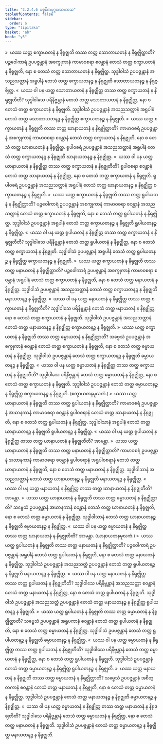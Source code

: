 ```yaml
---
title: "2.2.4.6 ပစ္စနီကပုဂ္ဂလောကာသ"
tableOfContents: false
sidebar:
  order: 6
type: "tipitaka"
basket: "ab"
book: "y3"
---
```



<DynamicBreadcrumb />

<Division number="162" book="y3" e="ch" v="33" p="148">

<Paragraph number="1306" book="y3">
»  ယဿ ယတ္ထ စက္ခာယတနံ န နိရုဇ္ဈတိ တဿ တတ္ထ သောတာယတနံ န နိရုဇ္ဈိတ္ထာတိ?
</Paragraph>

<Paragraph number="1307" book="y3">
ပဉ္စဝေါကာရံ ဥပပဇ္ဇန္တာနံ အစက္ခုကာနံ ကာမာဝစရာ စဝန္တာနံ တေသံ တတ္ထ စက္ခာယတနံ န နိရုဇ္ဈတိ, နော စ တေသံ တတ္ထ သောတာယတနံ န နိရုဇ္ဈိတ္ထ. သုဒ္ဓါဝါသံ ဥပပဇ္ဇန္တာနံ အသညသတ္တာနံ အရူပါနံ တေသံ တတ္ထ စက္ခာယတနဉ္စ န နိရုဇ္ဈတိ သောတာယတနဉ္စ န နိရုဇ္ဈိတ္ထ.
</Paragraph>

<Paragraph number="1308" book="y3">
«  ယဿ ဝါ ပန ယတ္ထ သောတာယတနံ န နိရုဇ္ဈိတ္ထ တဿ တတ္ထ စက္ခာယတနံ န နိရုဇ္ဈတီတိ?
</Paragraph>

<Paragraph number="1309" book="y3">
သုဒ္ဓါဝါသေ ပရိနိဗ္ဗန္တာနံ တေသံ တတ္ထ သောတာယတနံ န နိရုဇ္ဈိတ္ထ, နော စ တေသံ တတ္ထ စက္ခာယတနံ န နိရုဇ္ဈတိ. သုဒ္ဓါဝါသံ ဥပပဇ္ဇန္တာနံ အသညသတ္တာနံ အရူပါနံ တေသံ တတ္ထ သောတာယတနဉ္စ န နိရုဇ္ဈိတ္ထ စက္ခာယတနဉ္စ န နိရုဇ္ဈတိ.
</Paragraph>

<Paragraph number="1310" book="y3">
»  ယဿ ယတ္ထ စက္ခာယတနံ န နိရုဇ္ဈတိ တဿ တတ္ထ ဃာနာယတနံ န နိရုဇ္ဈိတ္ထာတိ?
</Paragraph>

<Paragraph number="1311" book="y3">
ကာမာဝစရံ ဥပပဇ္ဇန္တာနံ အစက္ခုကာနံ ကာမာဝစရာ စဝန္တာနံ တေသံ တတ္ထ စက္ခာယတနံ န နိရုဇ္ဈတိ, နော စ တေသံ တတ္ထ ဃာနာယတနံ န နိရုဇ္ဈိတ္ထ. ရူပါဝစရံ ဥပပဇ္ဇန္တာနံ အသညသတ္တာနံ အရူပါနံ တေသံ တတ္ထ စက္ခာယတနဉ္စ န နိရုဇ္ဈတိ ဃာနာယတနဉ္စ န နိရုဇ္ဈိတ္ထ.
</Paragraph>

<Paragraph number="1312" book="y3">
«  ယဿ ဝါ ပန ယတ္ထ ဃာနာယတနံ န နိရုဇ္ဈိတ္ထ တဿ တတ္ထ စက္ခာယတနံ န နိရုဇ္ဈတီတိ?
</Paragraph>

<Paragraph number="1313" book="y3">
ရူပါဝစရာ စဝန္တာနံ တေသံ တတ္ထ ဃာနာယတနံ န နိရုဇ္ဈိတ္ထ, နော စ တေသံ တတ္ထ စက္ခာယတနံ န နိရုဇ္ဈတိ. ရူပါဝစရံ ဥပပဇ္ဇန္တာနံ အသညသတ္တာနံ အရူပါနံ တေသံ တတ္ထ ဃာနာယတနဉ္စ န နိရုဇ္ဈိတ္ထ စက္ခာယတနဉ္စ န နိရုဇ္ဈတိ.
</Paragraph>

<Paragraph number="1314" book="y3">
»  ယဿ ယတ္ထ စက္ခာယတနံ န နိရုဇ္ဈတိ တဿ တတ္ထ ရူပါယတနံ န နိရုဇ္ဈိတ္ထာတိ?
</Paragraph>

<Paragraph number="1315" book="y3">
ပဉ္စဝေါကာရံ ဥပပဇ္ဇန္တာနံ အစက္ခုကာနံ ကာမာဝစရာ စဝန္တာနံ အသညသတ္တာနံ တေသံ တတ္ထ စက္ခာယတနံ န နိရုဇ္ဈတိ, နော စ တေသံ တတ္ထ ရူပါယတနံ န နိရုဇ္ဈိတ္ထ. သုဒ္ဓါဝါသံ ဥပပဇ္ဇန္တာနံ အရူပါနံ တေသံ တတ္ထ စက္ခာယတနဉ္စ န နိရုဇ္ဈတိ ရူပါယတနဉ္စ န နိရုဇ္ဈိတ္ထ.
</Paragraph>

<Paragraph number="1316" book="y3">
«  ယဿ ဝါ ပန ယတ္ထ ရူပါယတနံ န နိရုဇ္ဈိတ္ထ တဿ တတ္ထ စက္ခာယတနံ န နိရုဇ္ဈတီတိ?
</Paragraph>

<Paragraph number="1317" book="y3">
သုဒ္ဓါဝါသေ ပရိနိဗ္ဗန္တာနံ တေသံ တတ္ထ ရူပါယတနံ န နိရုဇ္ဈိတ္ထ, နော စ တေသံ တတ္ထ စက္ခာယတနံ န နိရုဇ္ဈတိ. သုဒ္ဓါဝါသံ ဥပပဇ္ဇန္တာနံ အရူပါနံ တေသံ တတ္ထ ရူပါယတနဉ္စ န နိရုဇ္ဈိတ္ထ စက္ခာယတနဉ္စ န နိရုဇ္ဈတိ.
</Paragraph>

<Paragraph number="1318" book="y3">
»  ယဿ ယတ္ထ စက္ခာယတနံ န နိရုဇ္ဈတိ တဿ တတ္ထ မနာယတနံ န နိရုဇ္ဈိတ္ထာတိ?
</Paragraph>

<Paragraph number="1319" book="y3">
ပဉ္စဝေါကာရံ ဥပပဇ္ဇန္တာနံ အစက္ခုကာနံ ကာမာဝစရာ စဝန္တာနံ အရူပါနံ တေသံ တတ္ထ စက္ခာယတနံ န နိရုဇ္ဈတိ, နော စ တေသံ တတ္ထ မနာယတနံ န နိရုဇ္ဈိတ္ထ. သုဒ္ဓါဝါသံ ဥပပဇ္ဇန္တာနံ အသညသတ္တာနံ တေသံ တတ္ထ စက္ခာယတနဉ္စ န နိရုဇ္ဈတိ မနာယတနဉ္စ န နိရုဇ္ဈိတ္ထ.
</Paragraph>

<Paragraph number="1320" book="y3">
«  ယဿ ဝါ ပန ယတ္ထ မနာယတနံ န နိရုဇ္ဈိတ္ထ တဿ တတ္ထ စက္ခာယတနံ န နိရုဇ္ဈတီတိ?
</Paragraph>

<Paragraph number="1321" book="y3">
သုဒ္ဓါဝါသေ ပရိနိဗ္ဗန္တာနံ တေသံ တတ္ထ မနာယတနံ န နိရုဇ္ဈိတ္ထ, နော စ တေသံ တတ္ထ စက္ခာယတနံ န နိရုဇ္ဈတိ. သုဒ္ဓါဝါသံ ဥပပဇ္ဇန္တာနံ အသညသတ္တာနံ တေသံ တတ္ထ မနာယတနဉ္စ န နိရုဇ္ဈိတ္ထ စက္ခာယတနဉ္စ န နိရုဇ္ဈတိ.
</Paragraph>

<Paragraph number="1322" book="y3">
»  ယဿ ယတ္ထ စက္ခာယတနံ န နိရုဇ္ဈတိ တဿ တတ္ထ ဓမ္မာယတနံ န နိရုဇ္ဈိတ္ထာတိ?
</Paragraph>

<Paragraph number="1323" book="y3">
သဗ္ဗေသံ ဥပပဇ္ဇန္တာနံ အစက္ခုကာနံ စဝန္တာနံ တေသံ တတ္ထ စက္ခာယတနံ န နိရုဇ္ဈတိ, နော စ တေသံ တတ္ထ ဓမ္မာယတနံ န နိရုဇ္ဈိတ္ထ. သုဒ္ဓါဝါသံ ဥပပဇ္ဇန္တာနံ တေသံ တတ္ထ စက္ခာယတနဉ္စ န နိရုဇ္ဈတိ ဓမ္မာယတနဉ္စ န နိရုဇ္ဈိတ္ထ.
</Paragraph>

<Paragraph number="1324" book="y3">
«  ယဿ ဝါ ပန ယတ္ထ ဓမ္မာယတနံ န နိရုဇ္ဈိတ္ထ တဿ တတ္ထ စက္ခာယတနံ န နိရုဇ္ဈတီတိ?
</Paragraph>

<Paragraph number="1325" book="y3">
သုဒ္ဓါဝါသေ ပရိနိဗ္ဗန္တာနံ တေသံ တတ္ထ ဓမ္မာယတနံ န နိရုဇ္ဈိတ္ထ, နော စ တေသံ တတ္ထ စက္ခာယတနံ န နိရုဇ္ဈတိ. သုဒ္ဓါဝါသံ ဥပပဇ္ဇန္တာနံ တေသံ တတ္ထ ဓမ္မာယတနဉ္စ န နိရုဇ္ဈိတ္ထ စက္ခာယတနဉ္စ န နိရုဇ္ဈတိ. (စက္ခာယတနမူလကံ.)
</Paragraph>

</Division>
<Division number="163" book="y3" e="ch" v="33" p="150">

<Paragraph number="1326" book="y3">
»  ယဿ ယတ္ထ ဃာနာယတနံ န နိရုဇ္ဈတိ တဿ တတ္ထ ရူပါယတနံ န နိရုဇ္ဈိတ္ထာတိ?
</Paragraph>

<Paragraph number="1327" book="y3">
ကာမာဝစရံ ဥပပဇ္ဇန္တာနံ အဃာနကာနံ ကာမာဝစရာ စဝန္တာနံ ရူပါဝစရာနံ တေသံ တတ္ထ ဃာနာယတနံ န နိရုဇ္ဈတိ, နော စ တေသံ တတ္ထ ရူပါယတနံ န နိရုဇ္ဈိတ္ထ. သုဒ္ဓါဝါသာနံ အရူပါနံ တေသံ တတ္ထ ဃာနာယတနဉ္စ န နိရုဇ္ဈတိ ရူပါယတနဉ္စ န နိရုဇ္ဈိတ္ထ.
</Paragraph>

<Paragraph number="1328" book="y3">
«  ယဿ ဝါ ပန ယတ္ထ ရူပါယတနံ န နိရုဇ္ဈိတ္ထ တဿ တတ္ထ ဃာနာယတနံ န နိရုဇ္ဈတီတိ? အာမန္တာ.
</Paragraph>

<Paragraph number="1329" book="y3">
»  ယဿ ယတ္ထ ဃာနာယတနံ န နိရုဇ္ဈတိ တဿ တတ္ထ မနာယတနံ န နိရုဇ္ဈိတ္ထာတိ?
</Paragraph>

<Paragraph number="1330" book="y3">
ကာမာဝစရံ ဥပပဇ္ဇန္တာနံ အဃာနကာနံ ကာမာဝစရာ စဝန္တာနံ ရူပါဝစရာနံ အရူပါဝစရာနံ တေသံ တတ္ထ ဃာနာယတနံ န နိရုဇ္ဈတိ, နော စ တေသံ တတ္ထ မနာယတနံ န နိရုဇ္ဈိတ္ထ. သုဒ္ဓါဝါသာနံ အသညသတ္တာနံ တေသံ တတ္ထ ဃာနာယတနဉ္စ န နိရုဇ္ဈတိ မနာယတနဉ္စ န နိရုဇ္ဈိတ္ထ.
</Paragraph>

<Paragraph number="1331" book="y3">
«  ယဿ ဝါ ပန ယတ္ထ မနာယတနံ န နိရုဇ္ဈိတ္ထ တဿ တတ္ထ ဃာနာယတနံ န နိရုဇ္ဈတီတိ? အာမန္တာ.
</Paragraph>

<Paragraph number="1332" book="y3">
»  ယဿ ယတ္ထ ဃာနာယတနံ န နိရုဇ္ဈတိ တဿ တတ္ထ ဓမ္မာယတနံ န နိရုဇ္ဈိတ္ထာတိ?
</Paragraph>

<Paragraph number="1333" book="y3">
သဗ္ဗေသံ ဥပပဇ္ဇန္တာနံ အဃာနကာနံ စဝန္တာနံ တေသံ တတ္ထ ဃာနာယတနံ န နိရုဇ္ဈတိ, နော စ တေသံ တတ္ထ ဓမ္မာယတနံ န နိရုဇ္ဈိတ္ထ. သုဒ္ဓါဝါသာနံ တေသံ တတ္ထ ဃာနာယတနဉ္စ န နိရုဇ္ဈတိ ဓမ္မာယတနဉ္စ န နိရုဇ္ဈိတ္ထ.
</Paragraph>

<Paragraph number="1334" book="y3">
«  ယဿ ဝါ ပန ယတ္ထ ဓမ္မာယတနံ န နိရုဇ္ဈိတ္ထ တဿ တတ္ထ ဃာနာယတနံ န နိရုဇ္ဈတီတိ? အာမန္တာ. (ဃာနာယတနမူလကံ.)
</Paragraph>

</Division>
<Division number="164" book="y3" e="ch" v="33" p="150">

<Paragraph number="1335" book="y3">
»  ယဿ ယတ္ထ ရူပါယတနံ န နိရုဇ္ဈတိ တဿ တတ္ထ မနာယတနံ န နိရုဇ္ဈိတ္ထာတိ?
</Paragraph>

<Paragraph number="1336" book="y3">
ပဉ္စဝေါကာရံ ဥပပဇ္ဇန္တာနံ အရူပါနံ တေသံ တတ္ထ ရူပါယတနံ န နိရုဇ္ဈတိ, နော စ တေသံ တတ္ထ မနာယတနံ န နိရုဇ္ဈိတ္ထ. သုဒ္ဓါဝါသံ ဥပပဇ္ဇန္တာနံ အသညသတ္တံ ဥပပဇ္ဇန္တာနံ တေသံ တတ္ထ ရူပါယတနဉ္စ န နိရုဇ္ဈတိ မနာယတနဉ္စ န နိရုဇ္ဈိတ္ထ.
</Paragraph>

<Paragraph number="1337" book="y3">
«  ယဿ ဝါ ပန ယတ္ထ မနာယတနံ န နိရုဇ္ဈိတ္ထ တဿ တတ္ထ ရူပါယတနံ န နိရုဇ္ဈတီတိ?
</Paragraph>

<Paragraph number="1338" book="y3">
သုဒ္ဓါဝါသေ ပရိနိဗ္ဗန္တာနံ အသညသတ္တာ စဝန္တာနံ တေသံ တတ္ထ မနာယတနံ န နိရုဇ္ဈိတ္ထ, နော စ တေသံ တတ္ထ ရူပါယတနံ န နိရုဇ္ဈတိ. သုဒ္ဓါဝါသံ ဥပပဇ္ဇန္တာနံ အသညသတ္တံ ဥပပဇ္ဇန္တာနံ တေသံ တတ္ထ မနာယတနဉ္စ န နိရုဇ္ဈိတ္ထ ရူပါယတနဉ္စ န နိရုဇ္ဈတိ.
</Paragraph>

<Paragraph number="1339" book="y3">
»  ယဿ ယတ္ထ ရူပါယတနံ န နိရုဇ္ဈတိ တဿ တတ္ထ ဓမ္မာယတနံ န နိရုဇ္ဈိတ္ထာတိ?
</Paragraph>

<Paragraph number="1340" book="y3">
သဗ္ဗေသံ ဥပပဇ္ဇန္တာနံ အရူပကာနံ စဝန္တာနံ တေသံ တတ္ထ ရူပါယတနံ န နိရုဇ္ဈတိ, နော စ တေသံ တတ္ထ ဓမ္မာယတနံ န နိရုဇ္ဈိတ္ထ. သုဒ္ဓါဝါသံ ဥပပဇ္ဇန္တာနံ တေသံ တတ္ထ ရူပါယတနဉ္စ န နိရုဇ္ဈတိ ဓမ္မာယတနဉ္စ န နိရုဇ္ဈိတ္ထ.
</Paragraph>

<Paragraph number="1341" book="y3">
«  ယဿ ဝါ ပန ယတ္ထ ဓမ္မာယတနံ န နိရုဇ္ဈိတ္ထ တဿ တတ္ထ ရူပါယတနံ န နိရုဇ္ဈတီတိ?
</Paragraph>

<Paragraph number="1342" book="y3">
သုဒ္ဓါဝါသေ ပရိနိဗ္ဗန္တာနံ တေသံ တတ္ထ ဓမ္မာယတနံ န နိရုဇ္ဈိတ္ထ, နော စ တေသံ တတ္ထ ရူပါယတနံ န နိရုဇ္ဈတိ. သုဒ္ဓါဝါသံ ဥပပဇ္ဇန္တာနံ တေသံ တတ္ထ ဓမ္မာယတနဉ္စ န နိရုဇ္ဈိတ္ထ ရူပါယတနဉ္စ န နိရုဇ္ဈတိ.
</Paragraph>

</Division>
<Division number="165" book="y3" e="ch" v="33" p="151">

<Paragraph number="1343" book="y3">
»  ယဿ ယတ္ထ မနာယတနံ န နိရုဇ္ဈတိ တဿ တတ္ထ ဓမ္မာယတနံ န နိရုဇ္ဈိတ္ထာတိ?
</Paragraph>

<Paragraph number="1344" book="y3">
သဗ္ဗေသံ ဥပပဇ္ဇန္တာနံ အစိတ္တကာနံ စဝန္တာနံ တေသံ တတ္ထ မနာယတနံ န နိရုဇ္ဈတိ, နော စ တေသံ တတ္ထ ဓမ္မာယတနံ န နိရုဇ္ဈိတ္ထ. သုဒ္ဓါဝါသံ ဥပပဇ္ဇန္တာနံ တေသံ တတ္ထ မနာယတနဉ္စ န နိရုဇ္ဈတိ ဓမ္မာယတနဉ္စ န နိရုဇ္ဈိတ္ထ.
</Paragraph>

<Paragraph number="1345" book="y3">
«  ယဿ ဝါ ပန ယတ္ထ ဓမ္မာယတနံ န နိရုဇ္ဈိတ္ထ တဿ တတ္ထ မနာယတနံ န နိရုဇ္ဈတီတိ?
</Paragraph>

<Paragraph number="1346" book="y3">
သုဒ္ဓါဝါသေ ပရိနိဗ္ဗန္တာနံ တေသံ တတ္ထ ဓမ္မာယတနံ န နိရုဇ္ဈိတ္ထ, နော စ တေသံ တတ္ထ မနာယတနံ န နိရုဇ္ဈတိ. သုဒ္ဓါဝါသံ ဥပပဇ္ဇန္တာနံ တေသံ တတ္ထ ဓမ္မာယတနဉ္စ န နိရုဇ္ဈိတ္ထ မနာယတနဉ္စ န နိရုဇ္ဈတိ.
</Paragraph>
</Division>